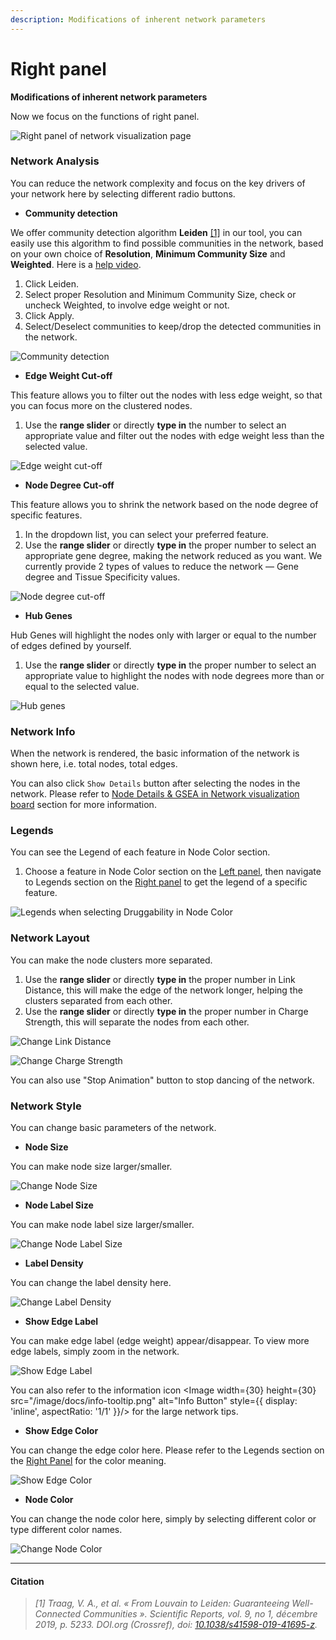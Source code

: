 ```yaml
---
description: Modifications of inherent network parameters
---
```


# Right panel

**Modifications of inherent network parameters**

Now we focus on the functions of right panel.

![Right panel of network visualization page](../../../public/image/docs/right-panel.png)

### Network Analysis

You can reduce the network complexity and focus on the key drivers of your network here by selecting different radio buttons.

* **Community detection**

We offer community detection algorithm **Leiden** [\[1\]](right-panel.mdx#citation) in our tool, you can easily use this algorithm to find possible communities in the network, based on your own choice of **Resolution**, **Minimum Community Size** and **Weighted**. Here is a [help video](../use-cases-and-short-help-videos.mdx#community-detection).

1. Click Leiden.
2. Select proper Resolution and Minimum Community Size, check or uncheck Weighted, to involve edge weight or not.
3. Click Apply.
4. Select/Deselect communities to keep/drop the detected communities in the network.

![Community detection](../../../public/image/docs/community-detection.png)

* **Edge Weight Cut-off**

This feature allows you to filter out the nodes with less edge weight, so that you can focus more on the clustered nodes.

1. Use the **range slider** or directly **type in** the number to select an appropriate value and filter out the nodes with edge weight less than the selected value.

![Edge weight cut-off](../../../public/image/docs/edge-weight-cut-off.png)

* **Node Degree Cut-off**

This feature allows you to shrink the network based on the node degree of specific features.

1. In the dropdown list, you can select your preferred feature.
2. Use the **range slider** or directly **type in** the proper number to select an appropriate gene degree, making the network reduced as you want. We currently provide 2 types of values to reduce the network — Gene degree and Tissue Specificity values.

![Node degree cut-off](../../../public/image/docs/node-degree-cut-off.png)

* **Hub Genes**

Hub Genes will highlight the nodes only with larger or equal to the number of edges defined by yourself.&#x20;

1. Use the **range slider** or directly **type in** the proper number to select an appropriate value to highlight the nodes with node degrees more than or equal to the selected value.

![Hub genes](../../../public/image/docs/hub-genes.png)

### Network Info

When the network is rendered, the basic information of the network is shown here, i.e. total nodes, total edges.

You can also click `Show Details` button after selecting the nodes in the network. Please refer to [Node Details & GSEA in Network visualization board](network-visualization-board.mdx#node-details--gsea) section for more information.

### Legends

You can see the Legend of each feature in Node Color section.

1. Choose a feature in Node Color section on the [Left panel](left-panel.mdx), then navigate to Legends section on the [Right panel](right-panel.mdx) to get the legend of a specific feature.

![Legends when selecting Druggability in Node Color](../../../public/image/docs/legends-in-druggability.png)

### Network Layout

You can make the node clusters more separated.

1. Use the **range slider** or directly **type in** the proper number in Link Distance, this will make the edge of the network longer, helping the clusters separated from each other.
2. Use the **range slider** or directly **type in** the proper number in Charge Strength, this will separate the nodes from each other.

![Change Link Distance](../../../public/image/docs/change-link-distance.png)

![Change Charge Strength](../../../public/image/docs/change-charge-strength.png)

You can also use "Stop Animation" button to stop dancing of the network.

### Network Style

You can change basic parameters of the network.

* **Node Size**

You can make node size larger/smaller.

![Change Node Size](../../../public/image/docs/change-node-size.png)

* **Node Label Size**

You can make node label size larger/smaller.

![Change Node Label Size](../../../public/image/docs/change-node-label-size.png)

* **Label Density**

You can change the label density here.

![Change Label Density](../../../public/image/docs/change-label-density.png)

* **Show Edge Label**

You can make edge label (edge weight) appear/disappear. To view more edge labels, simply zoom in the network.

![Show Edge Label](../../../public/image/docs/show-edge-label.png)

You can also refer to the information icon <Image width={30} height={30} src="/image/docs/info-tooltip.png" alt="Info Button" style={{ display: 'inline', aspectRatio: '1/1' }}/> for the large network tips.

* **Show Edge Color**

You can change the edge color here. Please refer to the Legends section on the [Right Panel](right-panel.md) for the color meaning.

![Show Edge Color](../../../public/image/docs/show-edge-color.png)

* **Node Color**

You can change the node color here, simply by selecting different color or type different color names.

![Change Node Color](../../../public/image/docs/change-node-color.png)

***

#### Citation

> _\[1] Traag, V. A., et al. « From Louvain to Leiden: Guaranteeing Well-Connected Communities ». Scientific Reports, vol. 9, no 1, décembre 2019, p. 5233. DOI.org (Crossref), doi: [10.1038/s41598-019-41695-z](https://arxiv.org/abs/1810.08473)._
